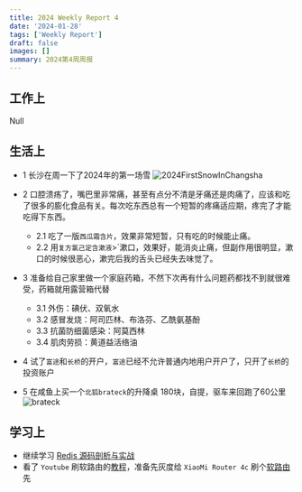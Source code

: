 ```yaml
---
title: 2024 Weekly Report 4
date: '2024-01-28'
tags: ['Weekly Report']
draft: false
images: []
summary: 2024第4周周报
---
```


<TOCInline toc={props.toc}/>

## 工作上

Null

## 生活上

- 1 长沙在周一下了2024年的第一场雪
![2024FirstSnowInChangsha](/static/images/2024FirstSnowInChangsha.jpg)

- 2 口腔溃疡了，嘴巴里非常痛，甚至有点分不清是牙痛还是肉痛了，应该和吃了很多的膨化食品有关。每次吃东西总有一个短暂的疼痛适应期，疼完了才能吃得下东西。
  - 2.1 吃了一版`西瓜霜含片`，效果非常短暂，只有吃的时候能止痛。
  - 2.2 用`复方氯己定含漱液`>`漱口，效果好，能消炎止痛，但副作用很明显，漱口的时候很恶心，漱完后我的舌头已经失去味觉了。

- 3 准备给自己家里做一个家庭药箱，不然下次再有什么问题药都找不到就很难受，药箱就用露营箱代替
  - 3.1 外伤：碘伏、双氧水
  - 3.2 感冒发烧：阿司匹林、布洛芬、乙酰氨基酚
  - 3.3 抗菌防细菌感染：阿莫西林
  - 3.4 肌肉劳损：黄道益活络油

- 4 试了`富途`和`长桥`的开户，`富途`已经不允许普通内地用户开户了，只开了`长桥`的投资账户
- 5 在咸鱼上买一个`北狐brateck`的升降桌 180块，自提，驱车来回跑了60公里
![brateck](/static/images/brateck.jpg)





## 学习上

- 继续学习 [Redis 源码剖析与实战](https://time.geekbang.org/column/intro/430)
- 看了 `Youtube` 刷软路由的[教程](https://www.youtube.com/watch?v=JfSJmPFiL_s)，准备先灰度给 `XiaoMi Router 4c` 刷个[软路由](https://openwrt.org/zh/toh/start?dataflt%5BBrand*%7E%5D=xiaomi)先






